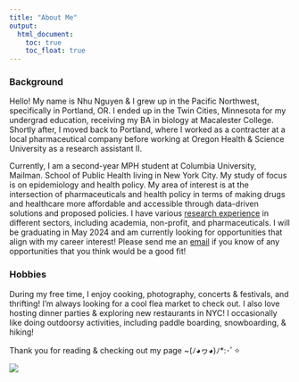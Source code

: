 ```yaml
---
title: "About Me"
output: 
  html_document:
    toc: true
    toc_float: true
---
```

### Background
Hello! My name is Nhu Nguyen & I grew up in the Pacific Northwest, specifically in Portland, OR. I ended up in the Twin Cities, Minnesota for my undergrad education, receiving my BA in biology at Macalester College. Shortly after, I moved back to Portland, where I worked as a contracter at a local pharmaceutical company before working at Oregon Health & Science University as a research assistant II. 

Currently, I am a second-year MPH student at Columbia University, Mailman. School of Public Health living in New York City. My study of focus is on epidemiology and health policy. My area of interest is at the intersection of pharmaceuticals and health policy in terms of making drugs and healthcare more affordable and accessible through data-driven solutions and proposed policies. I have various [research experience](experiences.html) in different sectors, including academia, non-profit, and pharmaceuticals. I will be graduating in May 2024 and am currently looking for opportunities that align with my career interest! Please send me an [email](mailto:<nn2477@cumc.columbia.edu>) if you know of any opportunities that you think would be a good fit! 

### Hobbies 
During my free time, I enjoy cooking, photography, concerts & festivals, and thrifting! I'm always looking for a cool flea market to check out. I also love hosting dinner parties & exploring new restaurants in NYC! I occasionally like doing outdoorsy activities, including paddle boarding, snowboarding, & hiking! 

Thank you for reading & checking out my page ~(ﾉ◕ヮ◕)ﾉ*:･ﾟ✧

![](https://media.giphy.com/media/Rlf5qWDMeTVYE9hjQC/giphy.gif)